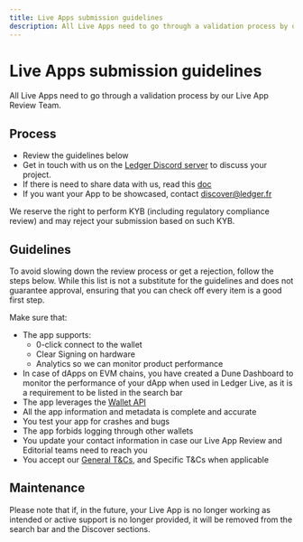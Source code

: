 ```yaml
---
title: Live Apps submission guidelines
description: All Live Apps need to go through a validation process by our Live App Review Team.
---
```



# Live Apps submission guidelines

All Live Apps need to go through a validation process by our Live App Review Team.

## Process

- Review the guidelines below
- Get in touch with us on the [Ledger Discord server](https://developers.ledger.com/discord/) to discuss your project.
- If there is need to share data with us, read this [doc](https://docs.google.com/document/d/1pD2iht4nAphDDEMikwJjD2OG8x4cc9BcUJ1QeMDE94Y/edit?usp=sharing)
- If you want your App to be showcased, contact discover@ledger.fr

<Callout type="warning" emoji="⚠️">
  We reserve the right to perform KYB (including regulatory compliance review)
  and may reject your submission based on such KYB.
</Callout>

## Guidelines

To avoid slowing down the review process or get a rejection, follow the steps below. While this list is not a substitute for the guidelines and does not guarantee approval, ensuring that you can check off every item is a good first step.

Make sure that:

- The app supports:
  - 0-click connect to the wallet
  - Clear Signing on hardware
  - Analytics so we can monitor product performance
- In case of dApps on EVM chains, you have created a Dune Dashboard to monitor the performance of your dApp when used in Ledger Live, as it is a requirement to be listed in the search bar
- The app leverages the [Wallet API](./wallet-api/introduction)
- All the app information and metadata is complete and accurate
- You test your app for crashes and bugs
- The app forbids logging through other wallets
- You update your contact information in case our Live App Review and Editorial teams need to reach you
- You accept our [General T&Cs](https://docs.google.com/document/d/1kFUVIyHuSUJSA4HBAub1qvrIdfyYlXTL/edit?usp=sharing&ouid=116459622350591585491&rtpof=true&sd=true), and Specific T&Cs when applicable

## Maintenance

Please note that if, in the future, your Live App is no longer working as intended or active support is no longer provided, it will be removed from the search bar and the Discover sections.